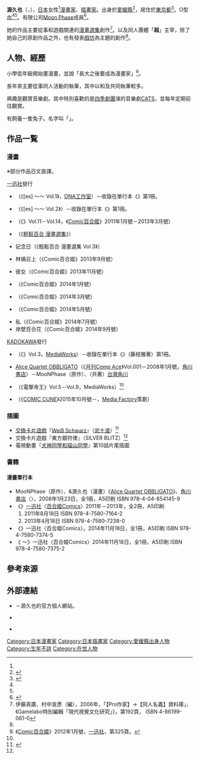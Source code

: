 {{multiple issues|
{{Notability Unreferenced|time=2016-12-28T17:44:44+00:00}}
{{Primarysources|time=2016-12-28T17:44:44+00:00}}
}}
{{Infobox comics creator
| 名稱 = 源久也
| 外文名 = 
| 外文 = 
| 圖片 = 
| 圖片尺寸 = 
| 圖片簡介 = 
| 本名 = 
| 日文名稱 = 源 久也
| 平假名 = みなもと ひさなり
| 羅馬拼音 = Minamoto Hisanari
| 筆名 = 
| 出生日期 = 1月2日
| 出生地點 = {{JPN}}[[愛媛縣|愛媛縣]]
| 逝世日期 = 
| 逝世地點 = 
| 國籍 = {{JPN}}
| 職業 = [[漫畫家|漫畫家]]、[[插畫家|插畫家]]
| 稱號 = 
| 活動開始 = 
| 活動結束 = 
| 類型 = 
| 代表作 = 
| 合作人 = 
| 配偶 = 
| 兒女 = 
| 親屬 = 
| 獎項 = 
| 簽名 = 
| 網站 = {{lang|ja|[http://www.moonphase.jp/minamoto/ 超電脳あるまじろくらぶ]}} {{ja icon}}
| module = 
}}
{{japanese|japanese=源 久也|kana=みなもと ひさなり|romaji=Minamoto Hisanari}}
'''源久也'''（{{lang-ja|源 久也}}，{{bd||1月2日<ref name="profile">{{Cite web|1=|url=http://www.moonphase.jp/minamoto/profile.php|script-title=ja:【Profile】超電脳あるまじろくらぶ|publisher=源久也的官方個人網站|accessdate=2016-12-28|language=ja|archive-url=https://web.archive.org/web/20160819080155/http://www.moonphase.jp/minamoto/profile.php|archive-date=2016-08-19|dead-url=yes}}</ref><ref name="touhou">{{Cite web|url=http://www.touhoutcg.com/illustrator/illustrator_53.html|title=卡片交換遊戲『東方銀符律』官方網站|work=Silver Blitz|publisher={{lang|ja|ユーモット}}|accessdate=2016-12-28|archiveurl=https://web.archive.org/web/20151105183009/http://www.touhoutcg.com/illustrator/illustrator_53.html|archivedate=2013-07-20|language=ja}}</ref>||}}），[[日本|日本]]女性<ref name="profile" />[[漫畫家|漫畫家]]、[[插畫家|插畫家]]。出身於[[愛媛縣|愛媛縣]]<ref name="home">{{Cite web|author=源久也|date=2007-01-06|url=http://www.moonphase.jp/minamoto/archives/2007/01/06-162703.php|script-title=ja:【帰省してきた。】超電脳あるまじろくらぶ|publisher=源久也的官方個人網站|accessdate=2016-12-28|language=ja|archive-url=https://web.archive.org/web/20160305180430/http://www.moonphase.jp/minamoto/archives/2007/01/06-162703.php|archive-date=2016-03-05|dead-url=yes}}</ref>，居住於[[東京都|東京都]]<ref>{{Cite web|url=https://twitter.com/minamoto_|script-title=ja:危ない！ふせろ！源久也だ！ (minamoto_)さんはTwitterを使っています|publisher=[[Twitter|Twitter]]|accessdate=2016-12-28|language=ja|archive-date=2017-02-16|archive-url=https://web.archive.org/web/20170216111306/https://twitter.com/minamoto_|dead-url=no}}</ref>。O型[[血型|血]]<ref name="profile" /><ref name="touhou" />。有限公司[[Moon_Phase|Moon Phase]]成員<ref>{{Cite web|url=http://www.moonphase.jp/about.html|title=【公司概要】|publisher=Moon Phase|accessdate=2016-12-28|language=ja|archive-url=https://web.archive.org/web/20160714010642/http://www.moonphase.jp/about.html|archive-date=2016-07-14|dead-url=yes}}</ref>。

她的作品主要從事和遊戲關連的[[漫畫選集|漫畫選集]]創作<ref name="sansai">伊藤真廣、村中宣彥（編），2006年，「【Pro作家】→【同人名義】資料庫」、《Gamelabo特別編輯「現代視覺文化研究」》，第192頁，{{link-ja|三才BOOKS|三才ブックス}} ISBN 4-86199-061-0 </ref>。以及同人團體「'''超{{lang|ja|あるまじろくらぶ}}'''」主宰，除了她自己的原創作品之外，也有發表[[戲仿|戲仿]]為主題的創作<ref name="sansai" />。

== 人物、經歷 ==
小學低年級開始畫漫畫，並說「長大之後要成為漫畫家」<ref>《[[Comic百合姬|Comic百合姬]]》2012年1月號，[[一迅社|一迅社]]，第325頁。</ref>。

長年來主要從事同人活動的執筆，其中以和{{link-ja|藤枝雅|藤枝雅}}及{{lang|ja|{{link-ja|珠月まや|珠月まや}}}}共同執筆較多{{來源請求|date=2013年6月}}。

興趣是觀賞音樂劇。其中特別喜歡的是[[四季劇團|四季劇團]]演的音樂劇[[貓_(音樂劇)|CATS]]，並每年定期前往觀賞{{來源請求|date=2013年6月}}。

有飼養一隻兔子。名字叫「{{lang|ja|あお}}」。

== 作品一覧 ==
=== 漫畫 ===
※部分作品日文直譯。
; [[一迅社|一迅社]]發行
* {{lang|ja|ツタワルコトバ}}（《[es] ～{{lang|ja|エターナル·シスターズ}}～ Vol.1》，[[一迅社|DNA工作室]]）－收錄在單行本《{{lang|ja|ふ～ふ}}》第1冊。
* {{nihongo|妳的名字|アナタノナマエ}}（《[es] ～{{lang|ja|エターナル·シスターズ}}～ Vol.2》）－收錄在單行本《{{lang|ja|ふ～ふ}}》第1冊。
* {{lang|ja|{{link-ja|ふ～ふ|ふ〜ふ}}}}（《{{link-ja|Comic百合姬S|コミック百合姫S}}》Vol.11－Vol.14，《[[Comic百合姬|Comic百合姬]]》2011年1月號－2013年3月號）
* {{nihongo|歲納京子與我。還有鼻血。|歳納京子と私。あと鼻血。}}（《[[輕鬆百合|輕鬆百合 漫畫選集]]》）
* {{lang|ja|あかり}}記念日（《輕鬆百合 漫畫選集 Vol.3》）
* {{lang|ja|姫さま}}林檎{{lang|ja|を}}召{{lang|ja|し}}上{{lang|ja|がれ}}（《Comic百合姬》2013年9月號）
* {{lang|ja|あたしとあなたと}}彼女{{lang|ja|のソファ}}（《Comic百合姬》2013年11月號）
* {{nihongo|學園近距離戀愛怪談|学園近距離恋愛怪談}}（《Comic百合姬》2014年1月號）
* {{nihongo|世界到處充滿百合。|世界は百合で満ちている。}}（《Comic百合姬》2014年3月號）
* {{lang|ja|キサとサキとあかいいと}}（《Comic百合姬》2014年5月號）
* 私{{lang|ja|のヒーローさん}}（《Comic百合姬》2014年7月號）
* 岸壁{{lang|ja|に}}百合{{lang|ja|の}}花{{lang|ja|は咲くか}}（《Comic百合姬》2014年9月號）

; [[KADOKAWA|KADOKAWA]]發行
* {{lang|ja|いおのさまふぁなちくす}}（《{{link-ja|電擊帝王|電撃帝王}}》Vol.3，[[MediaWorks|MediaWorks]]）－收錄在單行本《{{lang|ja|いおの様のファナティクス}}》（藤枝雅著）第1冊。
* [[愛麗絲四重奏|Alice Quartet OBBLIGATO]]（《[[月刊Comp_Ace|月刊Comp Ace]]》Vol.001－2008年1月號，[[角川書店|角川書店]]）－MooNPhase（原作）、{{link-ja|藤枝雅|藤枝雅}}（共著）[[台灣角川|台灣角川]]
* {{nihongo|貓神大人|猫神さま}}（《電撃帝王》Vol.5－Vol.9，MediaWorks）<ref name="sansai" />
* {{lang|ja|シーズンシアターシアトリカル}}（《[[COMIC_CUNE|COMIC CUNE]]》2015年10月號－，[[Media_Factory|Media Factory]]策劃）

=== 插圖 ===
* [[交換卡片遊戲|交換卡片遊戲]]『[[Weiß_Schwarz|Weiß Schwarz]]』（[[武士道_(公司)|武士道]]）<ref>{{Cite web|date=2009-08-22|url=http://www.moonphase.jp/archives/2009/08/22-1356.html|title=Weiß Schwarz「THE IDOLM@STER」|publisher=Moon Phase|accessdate=2016-12-29|language=ja}}{{Dead link|date=2019年4月 |bot=InternetArchiveBot |fix-attempted=yes }}</ref>
* 交換卡片遊戲『東方銀符律』（SILVER BLITZ）<ref name="touhou" />
* 電視動畫『[[犬神同學和貓山同學|犬神同學和貓山同學]]』第10話片尾插圖

=== 書籍 ===
==== 漫畫單行本 ====
* MooNPhase（原作）、{{link-ja|藤枝雅|藤枝雅}}&源久也（漫畫）《[[愛麗絲四重奏|Alice Quartet OBBLIGATO]]》、[[角川書店|角川書店]]〈{{link-ja|KADOKAWA漫畫叢書#角川書店|KADOKAWAの漫画レーベル#角川書店|角川Comics}}〉，2008年1月23日，全1冊，A5印刷 ISBN 978-4-04-854145-9
* 《{{lang|ja|{{link-ja|ふ～ふ|ふ〜ふ}}}}》[[一迅社|一迅社]]〈[[Comic百合姬|百合姬Comics]]〉2011年－2013年，全2冊，A5印刷
*# 2011年8月18日 ISBN 978-4-7580-7164-2
*# 2013年4月18日 ISBN 978-4-7580-7238-0
* 《{{lang|ja|ゆりどりみどり}}》一迅社〈百合姬Comics〉，2014年11月18日，全1冊，A5印刷 ISBN 978-4-7580-7374-5 
* 《{{lang|ja|ろくじょ}} ～{{lang|ja|ひとまの ねこがみさま}}》一迅社〈百合姬Comics〉2014年11月18日，全1冊，A5印刷 ISBN 978-4-7580-7375-2

== 參考來源 ==
{{reflist}}

== 外部連結 ==
* {{lang|ja|[http://www.moonphase.jp/minamoto/ 超電脳あるまじろくらぶ]}} {{ja icon}}－源久也的官方個人網站。
* {{Twitter|minamoto_}} {{ja icon}}
* {{Pixiv|236286}} {{ja icon}}

{{Normdaten}}
{{DEFAULTSORT:Minamoto Hisanari}}
[[Category:日本漫畫家|Category:日本漫畫家]]
[[Category:日本插畫家|Category:日本插畫家]]
[[Category:愛媛縣出身人物|Category:愛媛縣出身人物]]
[[Category:生年不詳|Category:生年不詳]]
[[Category:在世人物|Category:在世人物]]